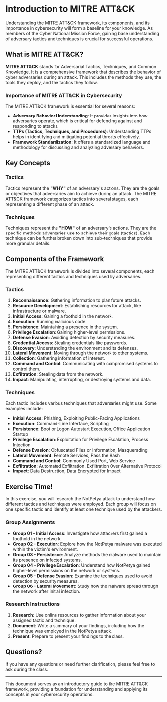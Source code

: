 # Introduction to MITRE ATT&CK

Understanding the MITRE ATT&CK framework, its components, and its importance in cybersecurity will form a baseline for your knowledge. As members of the Cyber National Mission Force, gaining base understanding of adversary tactics and techniques is crucial for successful operations.

## What is MITRE ATT&CK?

**MITRE ATT&CK** stands for Adversarial Tactics, Techniques, and Common Knowledge. It is a comprehensive framework that describes the behavior of cyber adversaries during an attack. This includes the methods they use, the tools they deploy, and the tactics they follow.

### Importance of MITRE ATT&CK in Cybersecurity

The MITRE ATT&CK framework is essential for several reasons:

- **Adversary Behavior Understanding**: It provides insights into how adversaries operate, which is critical for defending against and responding to attacks.
- **TTPs (Tactics, Techniques, and Procedures)**: Understanding TTPs helps in identifying and mitigating potential threats effectively.
- **Framework Standardization**: It offers a standardized language and methodology for discussing and analyzing adversary behaviors.

## Key Concepts

### Tactics

Tactics represent the **"WHY"** of an adversary's actions. They are the goals or objectives that adversaries aim to achieve during an attack. The MITRE ATT&CK framework categorizes tactics into several stages, each representing a different phase of an attack.

### Techniques

Techniques represent the **"HOW"** of an adversary's actions. They are the specific methods adversaries use to achieve their goals (tactics). Each technique can be further broken down into sub-techniques that provide more granular details.

## Components of the Framework

The MITRE ATT&CK framework is divided into several components, each representing different tactics and techniques used by adversaries.

### Tactics

1. **Reconnaissance**: Gathering information to plan future attacks.
2. **Resource Development**: Establishing resources for attack, like infrastructure or malware.
3. **Initial Access**: Gaining a foothold in the network.
4. **Execution**: Running malicious code.
5. **Persistence**: Maintaining a presence in the system.
6. **Privilege Escalation**: Gaining higher-level permissions.
7. **Defense Evasion**: Avoiding detection by security measures.
8. **Credential Access**: Stealing credentials like passwords.
9. **Discovery**: Understanding the environment and its defenses.
10. **Lateral Movement**: Moving through the network to other systems.
11. **Collection**: Gathering information of interest.
12. **Command and Control**: Communicating with compromised systems to control them.
13. **Exfiltration**: Stealing data from the network.
14. **Impact**: Manipulating, interrupting, or destroying systems and data.

### Techniques

Each tactic includes various techniques that adversaries might use. Some examples include:

- **Initial Access**: Phishing, Exploiting Public-Facing Applications
- **Execution**: Command-Line Interface, Scripting
- **Persistence**: Boot or Logon Autostart Execution, Office Application Startup
- **Privilege Escalation**: Exploitation for Privilege Escalation, Process Injection
- **Defense Evasion**: Obfuscated Files or Information, Masquerading
- **Lateral Movement**: Remote Services, Pass the Hash
- **Command and Control**: Commonly Used Port, Web Service
- **Exfiltration**: Automated Exfiltration, Exfiltration Over Alternative Protocol
- **Impact**: Data Destruction, Data Encrypted for Impact

## Exercise Time!

In this exercise, you will research the NotPetya attack to understand how different tactics and techniques were employed. Each group will focus on one specific tactic and identify at least one technique used by the attackers.

### Group Assignments

- **Group 01 - Initial Access**: Investigate how attackers first gained a foothold in the network.
- **Group 02 - Execution**: Explore how the NotPetya malware was executed within the victim's environment.
- **Group 03 - Persistence**: Analyze methods the malware used to maintain its presence on infected systems.
- **Group 04 - Privilege Escalation**: Understand how NotPetya gained higher-level permissions on the network or systems.
- **Group 05 - Defense Evasion**: Examine the techniques used to avoid detection by security measures.
- **Group 06 - Lateral Movement**: Study how the malware spread through the network after initial infection.

### Research Instructions

1. **Research**: Use online resources to gather information about your assigned tactic and technique.
2. **Document**: Write a summary of your findings, including how the technique was employed in the NotPetya attack.
3. **Present**: Prepare to present your findings to the class.

## Questions?

If you have any questions or need further clarification, please feel free to ask during the class.

---

This document serves as an introductory guide to the MITRE ATT&CK framework, providing a foundation for understanding and applying its concepts in your cybersecurity operations.
